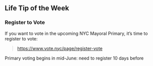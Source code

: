 ## Life Tip of the Week

### Register to Vote

If you want to vote in the upcoming NYC Mayoral Primary, it's time to register to vote:

> [https://www.vote.nyc/page/register-vote](https://www.vote.nyc/page/register-vote)

Primary voting begins in mid-June: need to register 10 days before 

